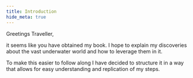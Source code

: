```yaml
---
title: Introduction
hide_meta: true
---
```


Greetings Traveller,

it seems like you have obtained
my book. I hope to explain my discoveries
about the vast underwater world and how to leverage them in it.

To make this easier to follow along I have decided to structure
it in a way that allows for easy understanding and
replication of my steps.
